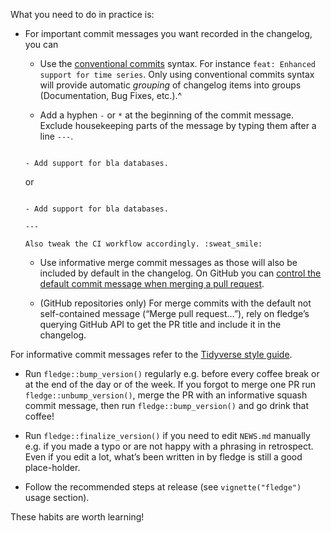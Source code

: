 
What you need to do in practice is:

- For important commit messages you want recorded in the changelog, you can

    - Use the [conventional commits](https://www.conventionalcommits.org/en/v1.0.0/) syntax. For instance `feat: Enhanced support for time series`. Only using conventional commits syntax will provide automatic *grouping* of changelog items into groups (Documentation, Bug Fixes, etc.).^

     - Add a hyphen `-` or `*` at the beginning of the commit message.  Exclude housekeeping parts of the message by typing them after a line `---`.
    
    ```text
    
    - Add support for bla databases.
    
    ```
    
    or 
    
    ```text
    
    - Add support for bla databases.
    
    ---
    
    Also tweak the CI workflow accordingly. :sweat_smile:
    
    ```
    
    - Use informative merge commit messages as those will also be included by default in the changelog. On GitHub you can [control the default commit message when merging a pull request](https://github.blog/changelog/2022-08-23-new-options-for-controlling-the-default-commit-message-when-merging-a-pull-request/).
    
    - (GitHub repositories only) For merge commits with the default not self-contained message ("Merge pull request..."), rely on fledge's querying GitHub API to get the PR title and include it in the changelog.

For informative commit messages refer to the [Tidyverse style guide](https://style.tidyverse.org/news.html).

- Run `fledge::bump_version()` regularly e.g. before every coffee break or at the end of the day or of the week. If you forgot to merge one PR run `fledge::unbump_version()`, merge the PR with an informative squash commit message, then run `fledge::bump_version()` and go drink that coffee!

- Run `fledge::finalize_version()` if you need to edit `NEWS.md` manually e.g. if you made a typo or are not happy with a phrasing in retrospect. Even if you edit a lot, what's been written in by fledge is still a good place-holder.

- Follow the recommended steps at release (see `vignette("fledge")` usage section).

These habits are worth learning!
